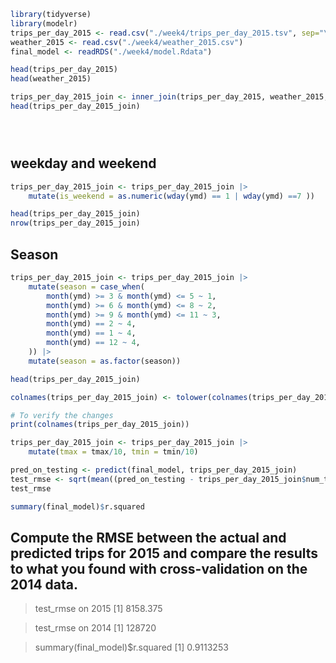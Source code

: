 




```r
library(tidyverse)
library(modelr)
trips_per_day_2015 <- read.csv("./week4/trips_per_day_2015.tsv", sep="\t")
weather_2015 <- read.csv("./week4/weather_2015.csv")
final_model <- readRDS("./week4/model.Rdata") 

head(trips_per_day_2015)
head(weather_2015)

trips_per_day_2015_join <- inner_join(trips_per_day_2015, weather_2015, by = c("ymd" = "DATE"))
head(trips_per_day_2015_join)





```

## weekday and weekend
```r

trips_per_day_2015_join <- trips_per_day_2015_join |>
    mutate(is_weekend = as.numeric(wday(ymd) == 1 | wday(ymd) ==7 ))

head(trips_per_day_2015_join)
nrow(trips_per_day_2015_join)
```

## Season
```r
trips_per_day_2015_join <- trips_per_day_2015_join |>
    mutate(season = case_when(
        month(ymd) >= 3 & month(ymd) <= 5 ~ 1,
        month(ymd) >= 6 & month(ymd) <= 8 ~ 2,
        month(ymd) >= 9 & month(ymd) <= 11 ~ 3,
        month(ymd) == 2 ~ 4,
        month(ymd) == 1 ~ 4,
        month(ymd) == 12 ~ 4,
    )) |>
    mutate(season = as.factor(season))

head(trips_per_day_2015_join)

```


```r

colnames(trips_per_day_2015_join) <- tolower(colnames(trips_per_day_2015_join))

# To verify the changes
print(colnames(trips_per_day_2015_join))

trips_per_day_2015_join <- trips_per_day_2015_join |>
    mutate(tmax = tmax/10, tmin = tmin/10)
```

```r

pred_on_testing <- predict(final_model, trips_per_day_2015_join)
test_rmse <- sqrt(mean((pred_on_testing - trips_per_day_2015_join$num_trips)^2))
test_rmse

summary(final_model)$r.squared
```


## Compute the RMSE between the actual and predicted trips for 2015 and compare the results to what you found with cross-validation on the 2014 data.

> test_rmse on 2015
[1] 8158.375

> test_rmse on 2014
[1] 128720

> summary(final_model)$r.squared
[1] 0.9113253


